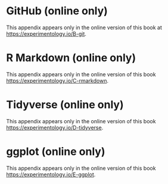 # GitHub (online only) {#sec-git .unlisted}

This appendix appears only in the online version of this book at <https://experimentology.io/B-git>.

# R Markdown (online only) {#sec-rmarkdown}

This appendix appears only in the online version of this book <https://experimentology.io/C-rmarkdown>.

# Tidyverse (online only) {#sec-tidyverse}

This appendix appears only in the online version of this book <https://experimentology.io/D-tidyverse>.

# ggplot (online only) {#sec-ggplot}

This appendix appears only in the online version of this book <https://experimentology.io/E-ggplot>.

\refs
